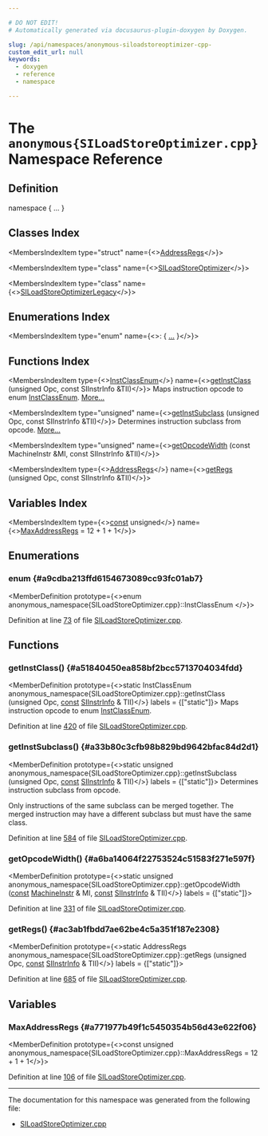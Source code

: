 ```yaml
---

# DO NOT EDIT!
# Automatically generated via docusaurus-plugin-doxygen by Doxygen.

slug: /api/namespaces/anonymous-siloadstoreoptimizer-cpp-
custom_edit_url: null
keywords:
  - doxygen
  - reference
  - namespace

---
```





# The `anonymous{SILoadStoreOptimizer.cpp}` Namespace Reference

<DoxygenPage pluginConfig={pluginConfig}>



## Definition

<CodeBlock>namespace &#123; ... &#125;</CodeBlock>

## Classes Index

<MembersIndex>

<MembersIndexItem
  type="struct"
  name={<><a href="/docs/api/structs/anonymous-namespace-siloadstoreoptimizer-cpp-/addressregs">AddressRegs</a></>}>
</MembersIndexItem>

<MembersIndexItem
  type="class"
  name={<><a href="/docs/api/classes/anonymous-namespace-siloadstoreoptimizer-cpp-/siloadstoreoptimizer">SILoadStoreOptimizer</a></>}>
</MembersIndexItem>

<MembersIndexItem
  type="class"
  name={<><a href="/docs/api/classes/anonymous-namespace-siloadstoreoptimizer-cpp-/siloadstoreoptimizerlegacy">SILoadStoreOptimizerLegacy</a></>}>
</MembersIndexItem>

</MembersIndex>

## Enumerations Index

<MembersIndex>

<MembersIndexItem
  type="enum"
  name={<>:  &#123; <a href="#a9cdba213ffd6154673089cc93fc01ab7">...</a> &#125;</>}>
</MembersIndexItem>

</MembersIndex>

## Functions Index

<MembersIndex>

<MembersIndexItem
  type={<><a href="#a9cdba213ffd6154673089cc93fc01ab7">InstClassEnum</a></>}
  name={<><a href="#a51840450ea858bf2bcc5713704034fdd">getInstClass</a> (unsigned Opc, const SIInstrInfo &amp;TII)</>}>
Maps instruction opcode to enum <a href="#a9cdba213ffd6154673089cc93fc01ab7">InstClassEnum</a>. <a href="#a51840450ea858bf2bcc5713704034fdd">More...</a>
</MembersIndexItem>

<MembersIndexItem
  type="unsigned"
  name={<><a href="#a33b80c3cfb98b829bd9642bfac84d2d1">getInstSubclass</a> (unsigned Opc, const SIInstrInfo &amp;TII)</>}>
Determines instruction subclass from opcode. <a href="#a33b80c3cfb98b829bd9642bfac84d2d1">More...</a>
</MembersIndexItem>

<MembersIndexItem
  type="unsigned"
  name={<><a href="#a6ba14064f22753524c51583f271e597f">getOpcodeWidth</a> (const MachineInstr &amp;MI, const SIInstrInfo &amp;TII)</>}>
</MembersIndexItem>

<MembersIndexItem
  type={<><a href="/docs/api/structs/anonymous-namespace-siloadstoreoptimizer-cpp-/addressregs">AddressRegs</a></>}
  name={<><a href="#ac3ab1fbdd7ae62be4c5a351f187e2308">getRegs</a> (unsigned Opc, const SIInstrInfo &amp;TII)</>}>
</MembersIndexItem>

</MembersIndex>

## Variables Index

<MembersIndex>

<MembersIndexItem
  type={<><a href="/docs/api/files/lib/lib/target/lib/target/aarch64/aarch64promoteconstant-cpp/#a90f8350fecae261c25be85d38b451bff">const</a> unsigned</>}
  name={<><a href="#a771977b49f1c5450354b56d43e622f06">MaxAddressRegs</a> = 12 + 1 + 1</>}>
</MembersIndexItem>

</MembersIndex>


<SectionDefinition>

## Enumerations

### enum  {#a9cdba213ffd6154673089cc93fc01ab7}

<MemberDefinition
  prototype={<>enum anonymous_namespace&#123;SILoadStoreOptimizer.cpp&#125;::InstClassEnum </>}>

<EnumerationList title="Enumeration values">

<Link id="a9cdba213ffd6154673089cc93fc01ab7a1b7c12263a77d8c513dbf1267cefc7fc" />
<EnumerationListItem name="UNKNOWN">

</EnumerationListItem>

<Link id="a9cdba213ffd6154673089cc93fc01ab7a66dbbc43923dc01b699168dd03268f22" />
<EnumerationListItem name="DS_READ">

</EnumerationListItem>

<Link id="a9cdba213ffd6154673089cc93fc01ab7a3493feb96a33a365ee4f23f07354721a" />
<EnumerationListItem name="DS_WRITE">

</EnumerationListItem>

<Link id="a9cdba213ffd6154673089cc93fc01ab7ab15fea60c6ebc0b100637d2f328a7dcd" />
<EnumerationListItem name="S_BUFFER_LOAD_IMM">

</EnumerationListItem>

<Link id="a9cdba213ffd6154673089cc93fc01ab7a23cc9b82a472c3f9d8647fe0de81fb94" />
<EnumerationListItem name="S_BUFFER_LOAD_SGPR_IMM">

</EnumerationListItem>

<Link id="a9cdba213ffd6154673089cc93fc01ab7a4700b9d4628af721191c8175a6d451d4" />
<EnumerationListItem name="S_LOAD_IMM">

</EnumerationListItem>

<Link id="a9cdba213ffd6154673089cc93fc01ab7a24241abee844da9a868cb72cea77b61f" />
<EnumerationListItem name="BUFFER_LOAD">

</EnumerationListItem>

<Link id="a9cdba213ffd6154673089cc93fc01ab7a84c3d079210d69b19f54d25b11f61352" />
<EnumerationListItem name="BUFFER_STORE">

</EnumerationListItem>

<Link id="a9cdba213ffd6154673089cc93fc01ab7a4c89efbad0ffb61616e70d1126e9e40f" />
<EnumerationListItem name="MIMG">

</EnumerationListItem>

<Link id="a9cdba213ffd6154673089cc93fc01ab7a9230b01226bae0bedf0bbaba0670baca" />
<EnumerationListItem name="TBUFFER_LOAD">

</EnumerationListItem>

<Link id="a9cdba213ffd6154673089cc93fc01ab7aeae77549e330ba3f182baf3d4143caf3" />
<EnumerationListItem name="TBUFFER_STORE">

</EnumerationListItem>

<Link id="a9cdba213ffd6154673089cc93fc01ab7a19b9308019981514c947a943b99d4f57" />
<EnumerationListItem name="GLOBAL_LOAD_SADDR">

</EnumerationListItem>

<Link id="a9cdba213ffd6154673089cc93fc01ab7a3fad5029042f9dbe42f5a269251c8ef6" />
<EnumerationListItem name="GLOBAL_STORE_SADDR">

</EnumerationListItem>

<Link id="a9cdba213ffd6154673089cc93fc01ab7af9c1d0895923665d3f9e96ac853f8b66" />
<EnumerationListItem name="FLAT_LOAD">

</EnumerationListItem>

<Link id="a9cdba213ffd6154673089cc93fc01ab7afb7acc9cad190074fa3d42210c5822aa" />
<EnumerationListItem name="FLAT_STORE">

</EnumerationListItem>

<Link id="a9cdba213ffd6154673089cc93fc01ab7a28107d06658472b56ab442f48a3703cd" />
<EnumerationListItem name="GLOBAL_LOAD">

</EnumerationListItem>

<Link id="a9cdba213ffd6154673089cc93fc01ab7a666565e70bd7fea332dd473ee307b9cf" />
<EnumerationListItem name="GLOBAL_STORE">

</EnumerationListItem>

</EnumerationList>

Definition at line <a href="/docs/api/files/lib/lib/target/lib/target/amdgpu/siloadstoreoptimizer-cpp/#l00073">73</a> of file <a href="/docs/api/files/lib/lib/target/lib/target/amdgpu/siloadstoreoptimizer-cpp">SILoadStoreOptimizer.cpp</a>.
</MemberDefinition>

</SectionDefinition>

<SectionDefinition>

## Functions

### getInstClass() {#a51840450ea858bf2bcc5713704034fdd}

<MemberDefinition
  prototype={<>static InstClassEnum anonymous&#95;namespace&#123;SILoadStoreOptimizer.cpp&#125;::getInstClass (unsigned Opc, <a href="/docs/api/files/lib/lib/target/lib/target/aarch64/aarch64promoteconstant-cpp/#a90f8350fecae261c25be85d38b451bff">const</a> <a href="/docs/api/classes/llvm/siinstrinfo">SIInstrInfo</a> &amp; TII)</>}
  labels = {["static"]}>
Maps instruction opcode to enum <a href="#a9cdba213ffd6154673089cc93fc01ab7">InstClassEnum</a>.

Definition at line <a href="/docs/api/files/lib/lib/target/lib/target/amdgpu/siloadstoreoptimizer-cpp/#l00420">420</a> of file <a href="/docs/api/files/lib/lib/target/lib/target/amdgpu/siloadstoreoptimizer-cpp">SILoadStoreOptimizer.cpp</a>.
</MemberDefinition>

### getInstSubclass() {#a33b80c3cfb98b829bd9642bfac84d2d1}

<MemberDefinition
  prototype={<>static unsigned anonymous&#95;namespace&#123;SILoadStoreOptimizer.cpp&#125;::getInstSubclass (unsigned Opc, <a href="/docs/api/files/lib/lib/target/lib/target/aarch64/aarch64promoteconstant-cpp/#a90f8350fecae261c25be85d38b451bff">const</a> <a href="/docs/api/classes/llvm/siinstrinfo">SIInstrInfo</a> &amp; TII)</>}
  labels = {["static"]}>
Determines instruction subclass from opcode.

Only instructions of the same subclass can be merged together. The merged instruction may have a different subclass but must have the same class.

Definition at line <a href="/docs/api/files/lib/lib/target/lib/target/amdgpu/siloadstoreoptimizer-cpp/#l00584">584</a> of file <a href="/docs/api/files/lib/lib/target/lib/target/amdgpu/siloadstoreoptimizer-cpp">SILoadStoreOptimizer.cpp</a>.
</MemberDefinition>

### getOpcodeWidth() {#a6ba14064f22753524c51583f271e597f}

<MemberDefinition
  prototype={<>static unsigned anonymous&#95;namespace&#123;SILoadStoreOptimizer.cpp&#125;::getOpcodeWidth (<a href="/docs/api/files/lib/lib/target/lib/target/aarch64/aarch64promoteconstant-cpp/#a90f8350fecae261c25be85d38b451bff">const</a> <a href="/docs/api/classes/llvm/machineinstr">MachineInstr</a> &amp; MI, <a href="/docs/api/files/lib/lib/target/lib/target/aarch64/aarch64promoteconstant-cpp/#a90f8350fecae261c25be85d38b451bff">const</a> <a href="/docs/api/classes/llvm/siinstrinfo">SIInstrInfo</a> &amp; TII)</>}
  labels = {["static"]}>

Definition at line <a href="/docs/api/files/lib/lib/target/lib/target/amdgpu/siloadstoreoptimizer-cpp/#l00331">331</a> of file <a href="/docs/api/files/lib/lib/target/lib/target/amdgpu/siloadstoreoptimizer-cpp">SILoadStoreOptimizer.cpp</a>.
</MemberDefinition>

### getRegs() {#ac3ab1fbdd7ae62be4c5a351f187e2308}

<MemberDefinition
  prototype={<>static AddressRegs anonymous&#95;namespace&#123;SILoadStoreOptimizer.cpp&#125;::getRegs (unsigned Opc, <a href="/docs/api/files/lib/lib/target/lib/target/aarch64/aarch64promoteconstant-cpp/#a90f8350fecae261c25be85d38b451bff">const</a> <a href="/docs/api/classes/llvm/siinstrinfo">SIInstrInfo</a> &amp; TII)</>}
  labels = {["static"]}>

Definition at line <a href="/docs/api/files/lib/lib/target/lib/target/amdgpu/siloadstoreoptimizer-cpp/#l00685">685</a> of file <a href="/docs/api/files/lib/lib/target/lib/target/amdgpu/siloadstoreoptimizer-cpp">SILoadStoreOptimizer.cpp</a>.
</MemberDefinition>

</SectionDefinition>

<SectionDefinition>

## Variables

### MaxAddressRegs {#a771977b49f1c5450354b56d43e622f06}

<MemberDefinition
  prototype={<>const unsigned anonymous&#95;namespace&#123;SILoadStoreOptimizer.cpp&#125;::MaxAddressRegs = 12 + 1 + 1</>}>

Definition at line <a href="/docs/api/files/lib/lib/target/lib/target/amdgpu/siloadstoreoptimizer-cpp/#l00106">106</a> of file <a href="/docs/api/files/lib/lib/target/lib/target/amdgpu/siloadstoreoptimizer-cpp">SILoadStoreOptimizer.cpp</a>.
</MemberDefinition>

</SectionDefinition>

<hr/>

The documentation for this namespace was generated from the following file:

<ul>
<li><a href="/docs/api/files/lib/lib/target/lib/target/amdgpu/siloadstoreoptimizer-cpp">SILoadStoreOptimizer.cpp</a></li>
</ul>

</DoxygenPage>
